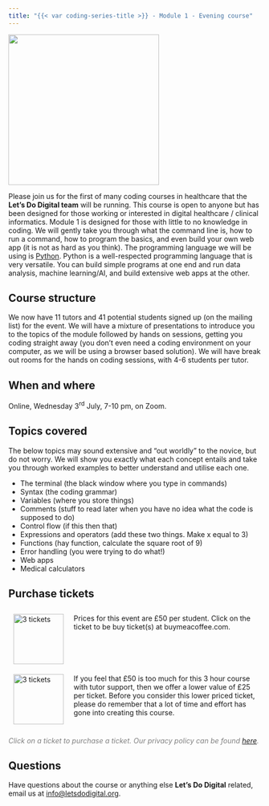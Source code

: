 ```yaml
---
title: "{{< var coding-series-title >}} - Module 1 - Evening course"
---
```


![](/media/LDD-lets-learn-code-coffee.png){height=300px fig-align="center" fig-alt="Let's Do Digital Logo and words 'Let's Learn Code' on a note pad held by a hand in the bottom left corner"}

Please join us for the first of many coding courses in healthcare that the **Let's Do Digital team** will be running. This course is open to anyone but has been designed for those working or interested in digital healthcare / clinical informatics. Module 1 is designed for those with little to no knowledge in coding. We will gently take you through what the command line is, how to run a command, how to program the basics, and even build your own web app (it is not as hard as you think). The programming language we will be using is [Python](https://www.python.org/about/). Python is a well-respected programming language that is very versatile. You can build simple programs at one end and run data analysis, machine learning/AI, and build extensive web apps at the other.

## Course structure

We now have 11 tutors and 41 potential students signed up (on the mailing list) for the event. We will have a mixture of presentations to introduce you to the topics of the module followed by hands on sessions, getting you coding straight away (you don't even need a coding environment on your computer, as we will be using a browser based solution). We will have break out rooms for the hands on coding sessions, with 4-6 students per tutor.


## When and where

Online, Wednesday 3^rd^ July, 7-10 pm, on Zoom.


## Topics covered

The below topics may sound extensive and "out worldly" to the novice, but do not worry. We will show you exactly what each concept entails and take you through worked examples to better understand and utilise each one.


- The terminal (the black window where you type in commands)
- Syntax (the coding grammar)
- Variables (where you store things)
- Comments (stuff to read later when you have no idea what the code is supposed to do)
- Control flow (if this then that)
- Expressions and operators (add these two things. Make x equal to 3)
- Functions (hay function, calculate the square root of 9)
- Error handling (you were trying to do what!)
- Web apps
- Medical calculators


## Purchase tickets

```{=html}


<div style="display: flex; flex-direction: column; width: 100%;">
    <div style="display: flex; flex-direction: row;">
        <div style="display: flex; flex-direction: column; width: 20%; padding: 10px;">
            <a href="https://buymeacoffee.com/letsdodigital/e/244886" style="display: flex; justify-content: center;">
                <img src="/media/tickets.jpg" alt="3 tickets" style="height: 100px;">
            </a>
        </div>
        <div style="display: flex; flex-direction: column; width: 80%; padding: 10px;">
            Prices for this event are £50 per student. Click on the ticket to be buy ticket(s) at buymeacoffee.com.
        </div>
    </div>
    <div style="display: flex; flex-direction: row;">
        <div style="display: flex; flex-direction: column; width: 20%; padding: 10px;">
            <a href="https://buymeacoffee.com/letsdodigital/e/244873" style="display: flex; justify-content: center;">
                <img src="/media/tickets.jpg" alt="3 tickets" style="height: 100px;">
            </a>
        </div>
        <div style="display: flex; flex-direction: column; width: 80%; padding: 10px;">
            If you feel that £50 is too much for this 3 hour course with tutor support, then we offer a lower value of £25 per ticket. Before you consider this lower priced ticket, please do remember that a lot of time and effort has gone into creating this course.
        </div>
    </div>
</div>

<p style="color: grey; font-style: italic;">
Click on a ticket to purchase a ticket. Our privacy policy can be found <a href="https://letsdodigital.org/privacy-policy.html">here</a>.
</p>
```


## Questions

Have questions about the course or anything else **Let's Do Digital** related, email us at [info@letsdodigital.org](mailto:info@letsdodigital.org).